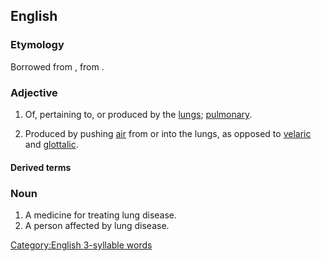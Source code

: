 ==English==

===Etymology===
Borrowed from {{bor|en|ML.|pulmōnicus}}, from {{m|la|pulmō||lung}}.

===Adjective===
{{en-adj|-}}

# Of, pertaining to, or produced by the [[lungs]]; [[pulmonary]].
# {{lb|en|phonetics|phonology}} Produced by pushing [[air]] from or into the lungs, as opposed to [[velaric]] and [[glottalic]].

====Derived terms====
{{der2|en
|nonpulmonic
|pulmonically
|subpulmonic
|pulmonic acid
|transpulmonic
|pulmonic valve
|pulmonic sounds}}

===Noun===
{{en-noun}}

# A medicine for treating lung disease.
# A person affected by lung disease.

[[Category:English 3-syllable words]]